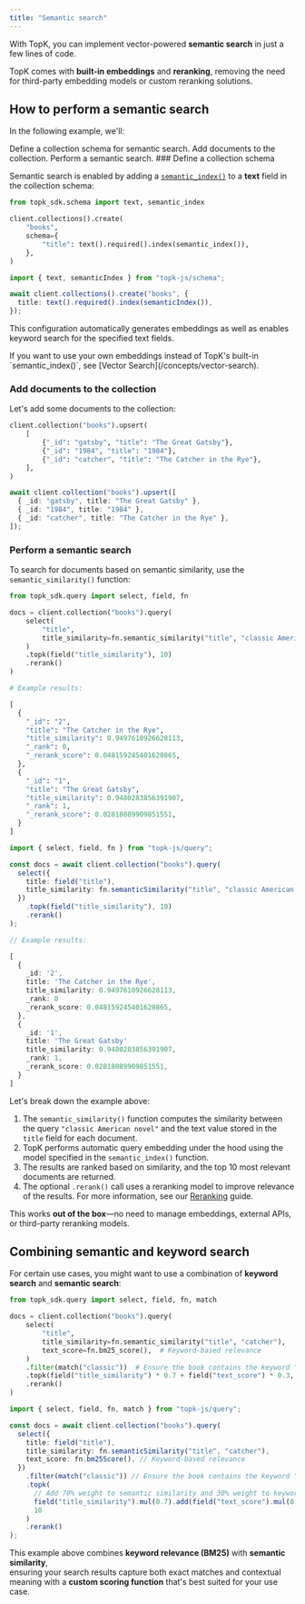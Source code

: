 ```yaml
---
title: "Semantic search"
---
```


With TopK, you can implement vector-powered **semantic search** in just a few lines of code.

TopK comes with **built-in embeddings** and **reranking**, removing the need for third-party embedding models or custom reranking solutions.

## How to perform a semantic search

In the following example, we'll:

<Steps>
  <Step title="Define a collection schema">
    Define a collection schema for semantic search.
  </Step>
  <Step title="Add documents">
    Add documents to the collection.
  </Step>
  <Step title="Query the collection with semantic search">
    Perform a semantic search.
  </Step>
</Steps>
### Define a collection schema

Semantic search is enabled by adding a [`semantic_index()`](/collections/create#semantic-index) to a **text** field in the collection schema:


<CodeGroup>

```python Python
from topk_sdk.schema import text, semantic_index

client.collections().create(
    "books",
    schema={
        "title": text().required().index(semantic_index()),
    },
)
```


```typescript Javascript
import { text, semanticIndex } from "topk-js/schema";

await client.collections().create("books", {
  title: text().required().index(semanticIndex()),
});
```

</CodeGroup>

This configuration automatically generates embeddings as well as enables keyword search for the specified text fields.

<Tip>
  If you want to use your own embeddings instead of TopK's built-in `semantic_index()`, see [Vector Search](/concepts/vector-search).
</Tip>

### Add documents to the collection

Let's add some documents to the collection:

<CodeGroup>

```python Python
client.collection("books").upsert(
    [
        {"_id": "gatsby", "title": "The Great Gatsby"},
        {"_id": "1984", "title": "1984"},
        {"_id": "catcher", "title": "The Catcher in the Rye"},
    ],
)
```


```typescript Javascript
await client.collection("books").upsert([
  { _id: "gatsby", title: "The Great Gatsby" },
  { _id: "1984", title: "1984" },
  { _id: "catcher", title: "The Catcher in the Rye" },
]);
```

</CodeGroup>

### Perform a semantic search

To search for documents based on semantic similarity, use the `semantic_similarity()` function:

<CodeGroup>

```python Python
from topk_sdk.query import select, field, fn

docs = client.collection("books").query(
    select(
        "title",
        title_similarity=fn.semantic_similarity("title", "classic American novel"),
    )
    .topk(field("title_similarity"), 10)
    .rerank()
)

# Example results:

[
  {
    "_id": "2",
    "title": "The Catcher in the Rye",
    "title_similarity": 0.9497610926628113,
    "_rank": 0,
    "_rerank_score": 0.048159245401620865,
  },
  {
    "_id": "1",
    "title": "The Great Gatsby",
    "title_similarity": 0.9480283856391907,
    "_rank": 1,
    "_rerank_score": 0.02818089909851551,
  }
]
```


```typescript Javascript
import { select, field, fn } from "topk-js/query";

const docs = await client.collection("books").query(
  select({
    title: field("title"),
    title_similarity: fn.semanticSimilarity("title", "classic American novel"),
  })
    .topk(field("title_similarity"), 10)
    .rerank()
);

// Example results:

[
  {
    _id: '2',
    title: 'The Catcher in the Rye',
    title_similarity: 0.9497610926628113,
    _rank: 0
    _rerank_score: 0.048159245401620865,
  },
  {
    _id: '1',
    title: 'The Great Gatsby'
    title_similarity: 0.9480283856391907,
    _rank: 1,
    _rerank_score: 0.02818089909851551,
  }
]
```

</CodeGroup>

Let's break down the example above:

1. The `semantic_similarity()` function computes the similarity between the query `"classic American novel"` and the text value stored in the `title` field for each document.
2. TopK performs automatic query embedding under the hood using the model specified in the `semantic_index()` function.
3. The results are ranked based on similarity, and the top 10 most relevant documents are returned.
4. The optional `.rerank()` call uses a reranking model to improve relevance of the results.
   For more information, see our [Reranking](/concepts/reranking) guide.

This works **out of the box**—no need to manage embeddings, external APIs, or third-party reranking models.

## Combining semantic and keyword search

For certain use cases, you might want to use a combination of **keyword search** and **semantic search**:

<CodeGroup>

```python Python
from topk_sdk.query import select, field, fn, match

docs = client.collection("books").query(
    select(
        "title",
        title_similarity=fn.semantic_similarity("title", "catcher"),
        text_score=fn.bm25_score(),  # Keyword-based relevance
    )
    .filter(match("classic"))  # Ensure the book contains the keyword "classic" in any of the text-indexed fields
    .topk(field("title_similarity") * 0.7 + field("text_score") * 0.3, 10) # Add 70% weight to semantic similarity and 30% weight to keyword relevance
    .rerank()
)
```


```typescript Javascript
import { select, field, fn, match } from "topk-js/query";

const docs = await client.collection("books").query(
  select({
    title: field("title"),
    title_similarity: fn.semanticSimilarity("title", "catcher"),
    text_score: fn.bm25Score(), // Keyword-based relevance
  })
    .filter(match("classic")) // Ensure the book contains the keyword "classic" in any of the text-indexed fields
    .topk(
      // Add 70% weight to semantic similarity and 30% weight to keyword relevance
      field("title_similarity").mul(0.7).add(field("text_score").mul(0.3)),
      10
    )
    .rerank()
);
```

</CodeGroup>

This example above combines **keyword relevance (BM25)** with **semantic similarity**,\
ensuring your search results capture both exact matches and contextual meaning with a **custom scoring function** that's best suited for your use case.